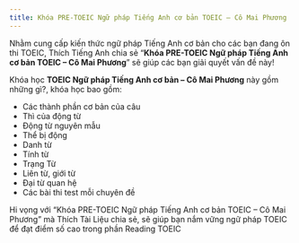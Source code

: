 ---
title: Khóa PRE-TOEIC Ngữ pháp Tiếng Anh cơ bản TOEIC – Cô Mai Phương
---

Nhằm cung cấp kiến thức ngữ pháp Tiếng Anh cơ bản cho các bạn đang ôn thi TOEIC, Thích Tiếng Anh chia sẻ “**Khóa PRE-TOEIC Ngữ pháp Tiếng Anh cơ bản TOEIC – Cô Mai Phương**” sẽ giúp các bạn giải quyết vấn đề này!

Khóa học **TOEIC Ngữ pháp Tiếng Anh cơ bản – Cô Mai Phương** này gồm những gì?, khóa học bao gồm:

- Các thành phần cơ bản của câu
- Thì của động từ
- Động từ nguyên mẫu
- Thể bị động
- Danh từ
- Tính từ
- Trạng Từ
- Liên từ, giới từ
- Đại từ quan hệ
- Các bài thi test mỗi chuyên đề

Hi vọng với “Khóa PRE-TOEIC Ngữ pháp Tiếng Anh cơ bản TOEIC – Cô Mai Phương” mà Thích Tài Liệu chia sẻ, sẽ giúp bạn nắm vững ngữ pháp TOEIC để đạt điểm số cao trong phần Reading TOEIC